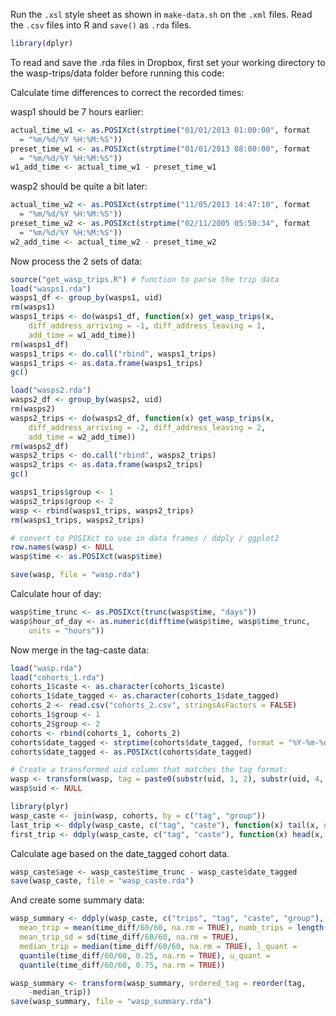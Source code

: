 Run the `.xsl` style sheet as shown in `make-data.sh` on the `.xml` files. Read the `.csv ` files into R and `save()` as `.rda` files.

```r
library(dplyr)
```

To read and save the .rda files in Dropbox, first set your working
directory to the wasp-trips/data folder before running this code:

Calculate time differences to correct the recorded times:

wasp1 should be 7 hours earlier:

```r
actual_time_w1 <- as.POSIXct(strptime("01/01/2013 01:00:00", format
  = "%m/%d/%Y %H:%M:%S"))
preset_time_w1 <- as.POSIXct(strptime("01/01/2013 08:00:00", format
  = "%m/%d/%Y %H:%M:%S"))
w1_add_time <- actual_time_w1 - preset_time_w1
```

wasp2 should be quite a bit later:
```r
actual_time_w2 <- as.POSIXct(strptime("11/05/2013 14:47:10", format
  = "%m/%d/%Y %H:%M:%S"))
preset_time_w2 <- as.POSIXct(strptime("02/11/2005 05:50:34", format
  = "%m/%d/%Y %H:%M:%S"))
w2_add_time <- actual_time_w2 - preset_time_w2
```

Now process the 2 sets of data:

```r
source("get_wasp_trips.R") # function to parse the trip data
load("wasps1.rda")
wasps1_df <- group_by(wasps1, uid)
rm(wasps1)
wasps1_trips <- do(wasps1_df, function(x) get_wasp_trips(x,
    diff_address_arriving = -1, diff_address_leaving = 1,
    add_time = w1_add_time))
rm(wasps1_df)
wasps1_trips <- do.call("rbind", wasps1_trips)
wasps1_trips <- as.data.frame(wasps1_trips)
gc()

load("wasps2.rda")
wasps2_df <- group_by(wasps2, uid)
rm(wasps2)
wasps2_trips <- do(wasps2_df, function(x) get_wasp_trips(x,
    diff_address_arriving = -2, diff_address_leaving = 2,
    add_time = w2_add_time))
rm(wasps2_df)
wasps2_trips <- do.call("rbind", wasps2_trips)
wasps2_trips <- as.data.frame(wasps2_trips)
gc()

wasps1_trips$group <- 1
wasps2_trips$group <- 2
wasp <- rbind(wasps1_trips, wasps2_trips)
rm(wasps1_trips, wasps2_trips)

# convert to POSIXct to use in data frames / ddply / ggplot2
row.names(wasp) <- NULL
wasp$time <- as.POSIXct(wasp$time)

save(wasp, file = "wasp.rda")
```

Calculate hour of day:

```r
wasp$time_trunc <- as.POSIXct(trunc(wasp$time, "days"))
wasp$hour_of_day <- as.numeric(difftime(wasp$time, wasp$time_trunc,
    units = "hours"))
```

Now merge in the tag-caste data:

```r
load("wasp.rda")
load("cohorts_1.rda")
cohorts_1$caste <- as.character(cohorts_1$caste)
cohorts_1$date_tagged <- as.character(cohorts_1$date_tagged)
cohorts_2 <- read.csv("cohorts_2.csv", stringsAsFactors = FALSE)
cohorts_1$group <- 1
cohorts_2$group <- 2
cohorts <- rbind(cohorts_1, cohorts_2)
cohorts$date_tagged <- strptime(cohorts$date_tagged, format = "%Y-%m-%d")
cohorts$date_tagged <- as.POSIXct(cohorts$date_tagged)

# Create a transformed uid column that matches the tag format:
wasp <- transform(wasp, tag = paste0(substr(uid, 1, 2), substr(uid, 4, 5)))
wasp$uid <- NULL

library(plyr)
wasp_caste <- join(wasp, cohorts, by = c("tag", "group"))
last_trip <- ddply(wasp_caste, c("tag", "caste"), function(x) tail(x, n = 1))
first_trip <- ddply(wasp_caste, c("tag", "caste"), function(x) head(x, n = 1))
```

Calculate age based on the date_tagged cohort data.

```r
wasp_caste$age <- wasp_caste$time_trunc - wasp_caste$date_tagged
save(wasp_caste, file = "wasp_caste.rda")
```

And create some summary data:

```r
wasp_summary <- ddply(wasp_caste, c("trips", "tag", "caste", "group"), summarize,
  mean_trip = mean(time_diff/60/60, na.rm = TRUE), numb_trips = length(trips),
  mean_trip_sd = sd(time_diff/60/60, na.rm = TRUE),
  median_trip = median(time_diff/60/60, na.rm = TRUE), l_quant =
  quantile(time_diff/60/60, 0.25, na.rm = TRUE), u_quant =
  quantile(time_diff/60/60, 0.75, na.rm = TRUE))

wasp_summary <- transform(wasp_summary, ordered_tag = reorder(tag,
    -median_trip))
save(wasp_summary, file = "wasp_summary.rda")
```

